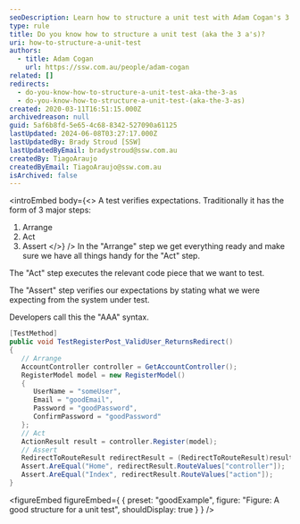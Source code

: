 ```yaml
---
seoDescription: Learn how to structure a unit test with Adam Cogan's 3 A's - Arrange, Act, and Assert.
type: rule
title: Do you know how to structure a unit test (aka the 3 a's)?
uri: how-to-structure-a-unit-test
authors:
  - title: Adam Cogan
    url: https://ssw.com.au/people/adam-cogan
related: []
redirects:
  - do-you-know-how-to-structure-a-unit-test-aka-the-3-as
  - do-you-know-how-to-structure-a-unit-test-(aka-the-3-as)
created: 2020-03-11T16:51:15.000Z
archivedreason: null
guid: 5af6b8fd-5e65-4c68-8342-527090a61125
lastUpdated: 2024-06-08T03:27:17.000Z
lastUpdatedBy: Brady Stroud [SSW]
lastUpdatedByEmail: bradystroud@ssw.com.au
createdBy: TiagoAraujo
createdByEmail: TiagoAraujo@ssw.com.au
isArchived: false
---
```


<introEmbed
  body={<>
A test verifies expectations. Traditionally it has the form of 3 major steps:

1. Arrange
2. Act
3. Assert
  </>}
/>
In the "Arrange" step we get everything ready and make sure we have all things handy for the "Act" step.

The "Act" step executes the relevant code piece that we want to test.

The "Assert" step verifies our expectations by stating what we were expecting from the system under test.

Developers call this the "AAA" syntax.

```cs
[TestMethod]
public void TestRegisterPost_ValidUser_ReturnsRedirect()
{
   // Arrange
   AccountController controller = GetAccountController();
   RegisterModel model = new RegisterModel()
   {
      UserName = "someUser",
      Email = "goodEmail",
      Password = "goodPassword",
      ConfirmPassword = "goodPassword"
   };
   // Act
   ActionResult result = controller.Register(model);
   // Assert
   RedirectToRouteResult redirectResult = (RedirectToRouteResult)result;
   Assert.AreEqual("Home", redirectResult.RouteValues["controller"]);
   Assert.AreEqual("Index", redirectResult.RouteValues["action"]);
}
```

<figureEmbed figureEmbed={ {
  preset: "goodExample",
  figure: "Figure: A good structure for a unit test",
  shouldDisplay: true
} } />

